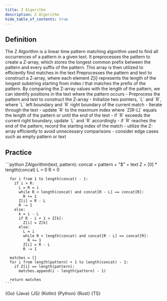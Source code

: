 ```yaml
---
title: Z Algorithm
description: Z Algorithm
hide_table_of_contents: true
---
```





## Definition

<Tabs queryString="primary">
  <TabItem value="definition" label="Definition">
    The Z Algorithm is a linear time pattern matching algorithm used to find all occurrences of a pattern in a given text. It preprocesses the pattern to create a Z-array, which stores the longest common prefix between the pattern and every suffix of the pattern. This array is then utilized to efficiently find matches in the text
  </TabItem>
  <TabItem value="how" label="Explanation">
    Preprocesses the pattern and text to construct a Z-array, where each element Z[i] represents the length of the longest substring starting from index i that matches the prefix of the pattern. By comparing the Z-array values with the length of the pattern, we can identify positions in the text where the pattern occurs
  </TabItem>
  <TabItem value="guidance" label="Guidance">
    - Preprocess the pattern and text to construct the Z-array
    - Initialize two pointers, `L` and `R`, where `L` left boundary and `R` right boundary of the current match
    - Iterate through the text
      - update `R` to the maximum index where `Z[R-L]` equals the length of the pattern or until the end of the text
      - if `R` exceeds the current right boundary, update `L` and `R` accordingly
      - if `R` reaches the end of the pattern, record the starting index of the match
  </TabItem>
  <TabItem value="tips" label="Tips">
    - utilize the Z-array efficiently to avoid unnecessary comparisons
    - consider edge cases such as empty pattern or text
  </TabItem>
</Tabs>

## Practice

<Tabs queryString="primary">
  <TabItem value="practice" label="Practice">
    ```python
    ZAlgorithm(text, pattern):
      concat = pattern + "$" + text
      Z = [0] * length(concat)
      L = 0
      R = 0

      for i from 1 to length(concat) - 1:
        if i > R:
          L = R = i
          while R < length(concat) and concat[R - L] == concat[R]:
            R += 1
          Z[i] = R - L
          R -= 1
        else:
          k = i - L
          if R - i + 1 > Z[k]:
            Z[i] = Z[k]
          else:
            L = i
            while R < length(concat) and concat[R - L] == concat[R]:
              R += 1
            Z[i] = R - L
            R -= 1

      matches = []
      for i from length(pattern) + 1 to length(concat) - 1:
        if Z[i] == length(pattern):
          matches.append(i - length(pattern) - 1)

      return matches
    ```
  </TabItem>
  <TabItem value="solution" label="Solution">
    <Tabs queryString="code">
      <TabItem
        value="go"
        label=""
        attributes={{ title: "Go Lang", className: "code_lang go m" }}
      >
        <CodeBlock language="go">{Go}</CodeBlock>
      </TabItem>
      <TabItem
        value="java"
        label=""
        attributes={{ title: "Java", className: "code_lang java m" }}
      >
        <CodeBlock language="java">{Java}</CodeBlock>
      </TabItem>
      <TabItem
        value="js"
        label=""
        attributes={{ title: "JavaScript", className: "code_lang js m" }}
      >
        <CodeBlock language="js">{JS}</CodeBlock>
      </TabItem>
      <TabItem
        value="kotlin"
        label=""
        attributes={{ title: "Kotlin", className: "code_lang kotlin m" }}
      >
        <CodeBlock language="kotlin">{Kotlin}</CodeBlock>
      </TabItem>
      <TabItem
        value="python"
        label=""
        attributes={{ title: "Python", className: "code_lang python m" }}
      >
        <CodeBlock language="python">{Python}</CodeBlock>
      </TabItem>
      <TabItem
        value="rust"
        label=""
        attributes={{ title: "Rust", className: "code_lang rust m" }}
      >
        <CodeBlock language="rust">{Rust}</CodeBlock>
      </TabItem>
      <TabItem
        value="ts"
        label=""
        attributes={{ title: "TypeScript", className: "code_lang ts m" }}
      >
        <CodeBlock language="ts">{TS}</CodeBlock>
      </TabItem>
    </Tabs>
  </TabItem>
</Tabs>
